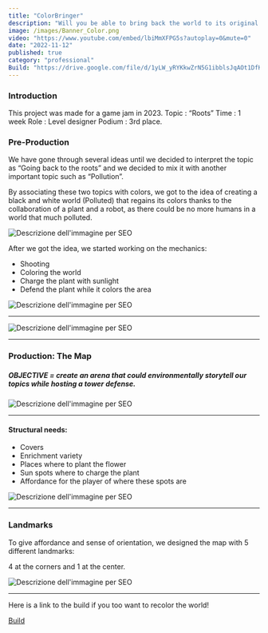 ```yaml
---
title: "ColorBringer"
description: "Will you be able to bring back the world to its original colors?"
image: /images/Banner_Color.png
video: "https://www.youtube.com/embed/lbiMmXFPG5s?autoplay=0&mute=0"
date: "2022-11-12"
published: true
category: "professional"
Build: "https://drive.google.com/file/d/1yLW_yRYKkwZrN5G1ibblsJqAOt1DfKBH/view?usp=drive_link"
---
```


### Introduction

This project was made for a game jam in 2023. 
Topic : “Roots”
Time  : 1 week 
Role  : Level designer
Podium : 3rd place.

### Pre-Production

We have gone through several ideas until we decided to interpret the topic as “Going back to the roots” 
and we decided to mix it with another important topic such as “Pollution”. 

By associating these two topics with colors, we got to the idea of creating a black and white world (Polluted)
that regains its colors thanks to the collaboration of a plant and a robot, as there could be no more
humans in a world that much polluted.

![Descrizione dell'immagine per SEO](/images/Colorazione_del_mondo.gif "Bringing back the colors")

After we got the idea, we started working on the mechanics: 
- Shooting 
- Coloring the world 
- Charge the plant with sunlight 
- Defend the plant while it colors the area 

![Descrizione dell'immagine per SEO](/images/Difesa_pianta.gif "Defending the plant")

---

![Descrizione dell'immagine per SEO](/images/Ricarica_al_sole.gif "Recharging the plant")

---

### Production: The Map

##### OBJECTIVE = create an arena that could environmentally storytell our topics while hosting a tower defense.

![Descrizione dell'immagine per SEO](/images/Layout_4_riquadri.png "Layout")

---

#### Structural needs: 
- Covers
- Enrichment variety 
- Places where to plant the flower
- Sun spots where to charge the plant 
- Affordance for the player of where these spots are 

![Descrizione dell'immagine per SEO](/images/CB_Structural_needs.png "Structural needs")

---

### Landmarks

To give affordance and sense of orientation, we designed the map with 5 different landmarks:

4 at the corners and 1 at the center. 

![Descrizione dell'immagine per SEO](/images/5_Landmarks.png "Landmarks")

---

Here is a link to the build if you too want to recolor the world!

[Build](https://drive.google.com/file/d/1oz5LoQ2N69eqx0ij7jU-ksiRvdRKxQ8M/view?usp=sharing)
